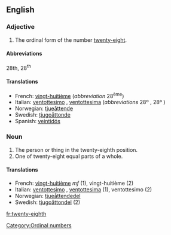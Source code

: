 ==English==

===Adjective===
{{en-adj|-}}

# The ordinal form of the number [[twenty-eight]].

====Abbreviations====
28th, 28<sup>th</sup>

====Translations====

*French: [[vingt-huitième]] (''abbreviation'' 28<sup>ème</sup>)
*Italian: [[ventottesimo]] {{m}}, [[ventottesima]] {{f}} (''abbreviations'' 28º {{m}}, 28ª {{f}})
*Norwegian: [[tjueåttende]]
*Swedish: [[tjugoåttonde]]
*Spanish: [[veintidós]]

===Noun===
{{en-noun}}

# The person or thing in the twenty-eighth position.
# One of twenty-eight equal parts of a whole.

====Translations====

*French: [[vingt-huitième]] ''mf'' (1), vingt-huitième {{m}} (2)
*Italian: [[ventottesimo]] {{m}}, [[ventottesima]] {{f}} (1), ventottesimo {{m}} (2)
*Norwegian: [[tjueåttendedel]]
*Swedish: [[tjugoåttondel]] (2)

[[Category:Ordinal numbers]]

[[fr:twenty-eighth]]
